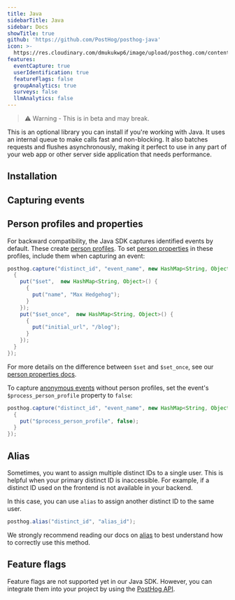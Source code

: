 ```yaml
---
title: Java
sidebarTitle: Java
sidebar: Docs
showTitle: true
github: 'https://github.com/PostHog/posthog-java'
icon: >-
  https://res.cloudinary.com/dmukukwp6/image/upload/posthog.com/contents/images/docs/integrate/java.svg
features:
  eventCapture: true
  userIdentification: true
  featureFlags: false
  groupAnalytics: true
  surveys: false
  llmAnalytics: false
---
```


<blockquote class="warning-note">
    ⚠️  Warning - This is in beta and may break.
</blockquote>

This is an optional library you can install if you're working with Java. It uses an internal queue to make calls fast and non-blocking. It also batches requests and flushes asynchronously, making it perfect to use in any part of your web app or other server side application that needs performance.

## Installation


<JavaInstall />


## Capturing events


<JavaSendEvents />

## Person profiles and properties

For backward compatibility, the Java SDK captures identified events by default. These create [person profiles](/docs/data/persons). To set [person properties](/docs/data/user-properties) in these profiles, include them when capturing an event:

```java
posthog.capture("distinct_id", "event_name", new HashMap<String, Object>() {
  {
    put("$set",  new HashMap<String, Object>() {       
      {
        put("name", "Max Hedgehog");
      }
    });
    put("$set_once",  new HashMap<String, Object>() {
      {
        put("initial_url", "/blog");
      }
    });
  }
});
```

For more details on the difference between `$set` and `$set_once`, see our [person properties docs](/docs/data/user-properties#what-is-the-difference-between-set-and-set_once).

To capture [anonymous events](/docs/data/anonymous-vs-identified-events) without person profiles, set the event's `$process_person_profile` property to `false`:

```java
posthog.capture("distinct_id", "event_name", new HashMap<String, Object>() {
  {
    put("$process_person_profile", false);
  }
});
```

## Alias

Sometimes, you want to assign multiple distinct IDs to a single user. This is helpful when your primary distinct ID is inaccessible. For example, if a distinct ID used on the frontend is not available in your backend. 

In this case, you can use `alias` to assign another distinct ID to the same user.

```java
posthog.alias("distinct_id", "alias_id");
```

We strongly recommend reading our docs on [alias](/docs/data/identify#alias-assigning-multiple-distinct-ids-to-the-same-user) to best understand how to correctly use this method.

## Feature flags


<FeatureFlagsLibsIntro />

Feature flags are not supported yet in our Java SDK. However, you can integrate them into your project by using the [PostHog API](/docs/feature-flags/adding-feature-flag-code?tab=api).
